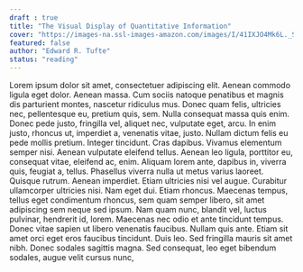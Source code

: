 ```yaml
---
draft : true
title: "The Visual Display of Quantitative Information"
cover: "https://images-na.ssl-images-amazon.com/images/I/41IXJO4Mk6L._SX258_BO1,204,203,200_.jpg"
featured: false
author: "Edward R. Tufte"
status: "reading"
---
```


Lorem ipsum dolor sit amet, consectetuer adipiscing elit. Aenean commodo ligula eget dolor. Aenean massa. Cum sociis natoque penatibus et magnis dis parturient montes, nascetur ridiculus mus. Donec quam felis, ultricies nec, pellentesque eu, pretium quis, sem. Nulla consequat massa quis enim. Donec pede justo, fringilla vel, aliquet nec, vulputate eget, arcu. In enim justo, rhoncus ut, imperdiet a, venenatis vitae, justo. Nullam dictum felis eu pede mollis pretium. Integer tincidunt. Cras dapibus. Vivamus elementum semper nisi. Aenean vulputate eleifend tellus. Aenean leo ligula, porttitor eu, consequat vitae, eleifend ac, enim. Aliquam lorem ante, dapibus in, viverra quis, feugiat a, tellus. Phasellus viverra nulla ut metus varius laoreet. Quisque rutrum. Aenean imperdiet. Etiam ultricies nisi vel augue. Curabitur ullamcorper ultricies nisi. Nam eget dui. Etiam rhoncus. Maecenas tempus, tellus eget condimentum rhoncus, sem quam semper libero, sit amet adipiscing sem neque sed ipsum. Nam quam nunc, blandit vel, luctus pulvinar, hendrerit id, lorem. Maecenas nec odio et ante tincidunt tempus. Donec vitae sapien ut libero venenatis faucibus. Nullam quis ante. Etiam sit amet orci eget eros faucibus tincidunt. Duis leo. Sed fringilla mauris sit amet nibh. Donec sodales sagittis magna. Sed consequat, leo eget bibendum sodales, augue velit cursus nunc,
